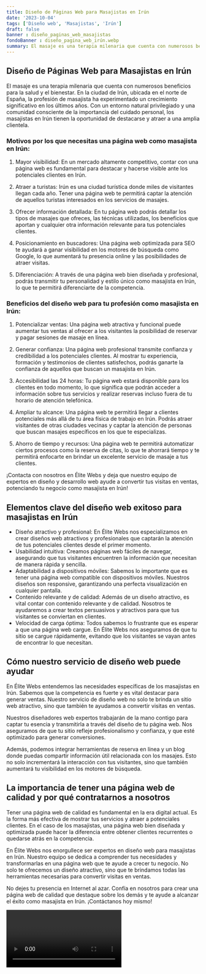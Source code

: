 ```yaml
---
title: Diseño de Páginas Web para Masajistas en Irún
date: '2023-10-04'
tags: ['Diseño web', 'Masajistas', 'Irún']
draft: false
banner : diseño_paginas_web_masajistas
fondoBanner : diseño_pagina_web_irún.webp
summary: El masaje es una terapia milenaria que cuenta con numerosos beneficios para la salud y el bienestar. En la ciudad de Irún, ubicada en el norte de España, la profesión de masajista ha experimentado un crecimiento significativo en los últimos años. Con un entorno natural privilegiado y una comunidad consciente de la importancia del cuidado personal, los masajistas en Irún tienen la oportunidad de destacarse y atraer a una amplia clientela.
---
```


## Diseño de Páginas Web para Masajistas en Irún

El masaje es una terapia milenaria que cuenta con numerosos beneficios para la salud y el bienestar. En la ciudad de Irún, ubicada en el norte de España, la profesión de masajista ha experimentado un crecimiento significativo en los últimos años. Con un entorno natural privilegiado y una comunidad consciente de la importancia del cuidado personal, los masajistas en Irún tienen la oportunidad de destacarse y atraer a una amplia clientela.

### Motivos por los que necesitas una página web como masajista en Irún:

1. Mayor visibilidad: En un mercado altamente competitivo, contar con una página web es fundamental para destacar y hacerse visible ante los potenciales clientes en Irún.

2. Atraer a turistas: Irún es una ciudad turística donde miles de visitantes llegan cada año. Tener una página web te permitirá captar la atención de aquellos turistas interesados en los servicios de masajes.

3. Ofrecer información detallada: En tu página web podrás detallar los tipos de masajes que ofreces, las técnicas utilizadas, los beneficios que aportan y cualquier otra información relevante para tus potenciales clientes.

4. Posicionamiento en buscadores: Una página web optimizada para SEO te ayudará a ganar visibilidad en los motores de búsqueda como Google, lo que aumentará tu presencia online y las posibilidades de atraer visitas.

5. Diferenciación: A través de una página web bien diseñada y profesional, podrás transmitir tu personalidad y estilo único como masajista en Irún, lo que te permitirá diferenciarte de la competencia.

### Beneficios del diseño web para tu profesión como masajista en Irún:

1. Potencializar ventas: Una página web atractiva y funcional puede aumentar tus ventas al ofrecer a los visitantes la posibilidad de reservar y pagar sesiones de masaje en línea.

2. Generar confianza: Una página web profesional transmite confianza y credibilidad a los potenciales clientes. Al mostrar tu experiencia, formación y testimonios de clientes satisfechos, podrás ganarte la confianza de aquellos que buscan un masajista en Irún.

3. Accesibilidad las 24 horas: Tu página web estará disponible para los clientes en todo momento, lo que significa que podrán acceder a información sobre tus servicios y realizar reservas incluso fuera de tu horario de atención telefónica.

4. Ampliar tu alcance: Una página web te permitirá llegar a clientes potenciales más allá de tu área física de trabajo en Irún. Podrás atraer visitantes de otras ciudades vecinas y captar la atención de personas que buscan masajes específicos en los que te especializas.

5. Ahorro de tiempo y recursos: Una página web te permitirá automatizar ciertos procesos como la reserva de citas, lo que te ahorrará tiempo y te permitirá enfocarte en brindar un excelente servicio de masaje a tus clientes.

¡Contacta con nosotros en Élite Webs y deja que nuestro equipo de expertos en diseño y desarrollo web ayude a convertir tus visitas en ventas, potenciando tu negocio como masajista en Irún!

<GifSeo />

<Cta />

## Elementos clave del diseño web exitoso para masajistas en Irún

- Diseño atractivo y profesional: En Élite Webs nos especializamos en crear diseños web atractivos y profesionales que captarán la atención de tus potenciales clientes desde el primer momento.
- Usabilidad intuitiva: Creamos páginas web fáciles de navegar, asegurando que tus visitantes encuentren la información que necesitan de manera rápida y sencilla.
- Adaptabilidad a dispositivos móviles: Sabemos lo importante que es tener una página web compatible con dispositivos móviles. Nuestros diseños son responsive, garantizando una perfecta visualización en cualquier pantalla.
- Contenido relevante y de calidad: Además de un diseño atractivo, es vital contar con contenido relevante y de calidad. Nosotros te ayudaremos a crear textos persuasivos y atractivos para que tus visitantes se conviertan en clientes.
- Velocidad de carga óptima: Todos sabemos lo frustrante que es esperar a que una página web cargue. En Élite Webs nos aseguramos de que tu sitio se cargue rápidamente, evitando que los visitantes se vayan antes de encontrar lo que necesitan.

## Cómo nuestro servicio de diseño web puede ayudar

En Élite Webs entendemos las necesidades específicas de los masajistas en Irún. Sabemos que la competencia es fuerte y es vital destacar para generar ventas. Nuestro servicio de diseño web no solo te brinda un sitio web atractivo, sino que también te ayudamos a convertir visitas en ventas.

Nuestros diseñadores web expertos trabajarán de la mano contigo para captar tu esencia y transmitirla a través del diseño de tu página web. Nos aseguramos de que tu sitio refleje profesionalismo y confianza, y que esté optimizado para generar conversiones.

Además, podemos integrar herramientas de reserva en línea y un blog donde puedas compartir información útil relacionada con los masajes. Esto no solo incrementará la interacción con tus visitantes, sino que también aumentará tu visibilidad en los motores de búsqueda.

## La importancia de tener una página web de calidad y por qué contratarnos a nosotros

Tener una página web de calidad es fundamental en la era digital actual. Es la forma más efectiva de mostrar tus servicios y atraer a potenciales clientes. En el caso de los masajistas, una página web bien diseñada y optimizada puede hacer la diferencia entre obtener clientes recurrentes o quedarse atrás en la competencia.

En Élite Webs nos enorgullece ser expertos en diseño web para masajistas en Irún. Nuestro equipo se dedica a comprender tus necesidades y transformarlas en una página web que te ayude a crecer tu negocio. No solo te ofrecemos un diseño atractivo, sino que te brindamos todas las herramientas necesarias para convertir visitas en ventas.

No dejes tu presencia en Internet al azar. Confía en nosotros para crear una página web de calidad que destaque sobre los demás y te ayude a alcanzar el éxito como masajista en Irún. ¡Contáctanos hoy mismo!

<Video />

<CtaBot job='Masajistas' city='Irún'/>

<Gmaps query='Irún+españa+maps' />